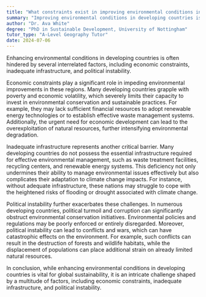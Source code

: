 ```yaml
---
title: "What constraints exist in improving environmental conditions in developing countries?"
summary: "Improving environmental conditions in developing countries is constrained by economic limitations, lack of infrastructure, and political instability."
author: "Dr. Ava White"
degree: "PhD in Sustainable Development, University of Nottingham"
tutor_type: "A-Level Geography Tutor"
date: 2024-07-06
---
```


Enhancing environmental conditions in developing countries is often hindered by several interrelated factors, including economic constraints, inadequate infrastructure, and political instability.

Economic constraints play a significant role in impeding environmental improvements in these regions. Many developing countries grapple with poverty and economic volatility, which severely limits their capacity to invest in environmental conservation and sustainable practices. For example, they may lack sufficient financial resources to adopt renewable energy technologies or to establish effective waste management systems. Additionally, the urgent need for economic development can lead to the overexploitation of natural resources, further intensifying environmental degradation.

Inadequate infrastructure represents another critical barrier. Many developing countries do not possess the essential infrastructure required for effective environmental management, such as waste treatment facilities, recycling centers, and renewable energy systems. This deficiency not only undermines their ability to manage environmental issues effectively but also complicates their adaptation to climate change impacts. For instance, without adequate infrastructure, these nations may struggle to cope with the heightened risks of flooding or drought associated with climate change.

Political instability further exacerbates these challenges. In numerous developing countries, political turmoil and corruption can significantly obstruct environmental conservation initiatives. Environmental policies and regulations may be poorly enforced or entirely disregarded. Moreover, political instability can lead to conflicts and wars, which can have catastrophic effects on the environment. For example, such conflicts can result in the destruction of forests and wildlife habitats, while the displacement of populations can place additional strain on already limited natural resources.

In conclusion, while enhancing environmental conditions in developing countries is vital for global sustainability, it is an intricate challenge shaped by a multitude of factors, including economic constraints, inadequate infrastructure, and political instability.
    